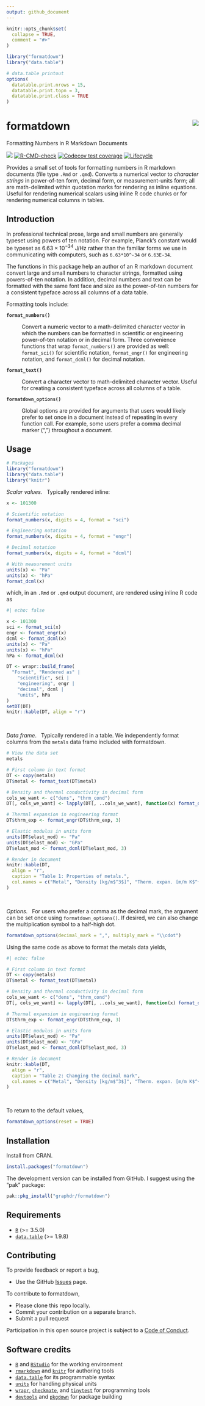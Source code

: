 ```yaml
---
output: github_document
---
```


<!-- Edit README.Rmd (not README.md) -->

```r
knitr::opts_chunk$set(
  collapse = TRUE,
  comment = "#>"
)

library("formatdown")
library("data.table")

# data.table printout
options(
  datatable.print.nrows = 15,
  datatable.print.topn = 3,
  datatable.print.class = TRUE
)
```

<!-- Correcting for problems with LaTeX math in the README file only -->

# formatdown  <img src="man/figures/logo.png" align="right">

Formatting Numbers in R Markdown Documents

<!-- badges: start -->
[![](https://www.r-pkg.org/badges/version/formatdown)](https://cran.r-project.org/package=formatdown)
[![R-CMD-check](https://github.com/graphdr/formatdown/actions/workflows/check-standard.yaml/badge.svg)](https://github.com/graphdr/formatdown/actions/workflows/check-standard.yaml)
[![Codecov test coverage](https://codecov.io/gh/graphdr/formatdown/branch/main/graph/badge.svg)](https://app.codecov.io/gh/graphdr/formatdown?branch=main)
[![Lifecycle](https://img.shields.io/badge/lifecycle-experimental-orange.svg)](https://lifecycle.r-lib.org/articles/stages.html#experimental)
<!-- badges: end -->

Provides a small set of tools for formatting numbers in R markdown documents (file type `.Rmd` or `.qmd`). Converts a numerical vector to *character strings* in power-of-ten form, decimal form, or measurement-units form; all are math-delimited within quotation marks for rendering as inline equations. Useful for rendering numerical scalars using inline R code chunks or for rendering numerical columns in tables.  

## Introduction

In professional technical prose, large and small numbers are generally typeset using powers of ten notation. For example, Planck's constant would be typeset as $6.63 \times 10^{-34}$ J/Hz rather than the familiar forms we use in communicating with computers, such as `6.63*10^-34` or `6.63E-34`. 

The functions in this package help an author of an R markdown document convert large and small numbers to character strings, formatted using powers-of-ten notation. In addition, decimal numbers and text can be formatted with the same font face and size as the power-of-ten numbers for a consistent typeface across all columns of a data table. 

Formatting tools include: 

**`format_numbers()`** 

: Convert a numeric vector to a math-delimited character vector in which the numbers can be formatted in scientific or engineering power-of-ten notation or in decimal form.  Three convenience functions that wrap `format_numbers()` are provided as well: `format_sci()` for scientific notation, `format_engr()` for engineering notation, and `format_dcml()` for decimal notation. 

**`format_text()`**

: Convert a character vector to math-delimited character vector. Useful for creating a consistent typeface across all columns of a table. 

**`formatdown_options()`**

: Global options are provided for arguments that users would likely prefer to set once in a document instead of repeating in every function call. For example, some users prefer a comma decimal marker (",") throughout a document.


## Usage

```r
# Packages
library("formatdown")
library("data.table")
library("knitr")
```

*Scalar values.* &nbsp; Typically rendered inline:

```r
x <- 101300

# Scientific notation
format_numbers(x, digits = 4, format = "sci")

# Engineering notation
format_numbers(x, digits = 4, format = "engr")

# Decimal notation
format_numbers(x, digits = 4, format = "dcml")

# With measurement units
units(x) <- "Pa"
units(x) <- "hPa"
format_dcml(x)
```

which, in an `.Rmd` or `.qmd` output document, are rendered using inline R code as

```r
#| echo: false

x <- 101300
sci <- format_sci(x)
engr <- format_engr(x)
dcml <- format_dcml(x)
units(x) <- "Pa"
units(x) <- "hPa"
hPa <- format_dcml(x)

DT <- wrapr::build_frame(
  "Format", "Rendered as" |
    "scientific", sci |
    "engineering", engr |
    "decimal", dcml |
    "units", hPa
)
setDT(DT)
knitr::kable(DT, align = "r")
```

<br> 

*Data frame*. &nbsp; Typically rendered in a table. We independently format  columns from the `metals` data frame included with formatdown. 

```r
# View the data set
metals

# First column in text format
DT <- copy(metals)
DT$metal <- format_text(DT$metal)

# Density and thermal conductivity in decimal form
cols_we_want <- c("dens", "thrm_cond")
DT[, cols_we_want] <- lapply(DT[, ..cols_we_want], function(x) format_dcml(x, 3))

# Thermal expansion in engineering format
DT$thrm_exp <- format_engr(DT$thrm_exp, 3)

# Elastic modulus in units form
units(DT$elast_mod) <- "Pa"
units(DT$elast_mod) <- "GPa"
DT$elast_mod <- format_dcml(DT$elast_mod, 3)

# Render in document
knitr::kable(DT,
  align = "r",
  caption = "Table 1: Properties of metals.",
  col.names = c("Metal", "Density [kg/m$^3$]", "Therm. expan. [m/m K$^{-1}$]", "Therm. cond. [W/m K$^{-1}$]", "Elastic modulus")
)
```

<br>

*Options*. &nbsp; For users who prefer a comma as the decimal mark, the argument can be set once using `formatdown_options()`. If desired, we can also change the multiplication symbol to a half-high dot.  

```r
formatdown_options(decimal_mark = ",", multiply_mark = "\\cdot")
```

Using the same code as above to format the metals data yields, 

```r
#| echo: false

# First column in text format
DT <- copy(metals)
DT$metal <- format_text(DT$metal)

# Density and thermal conductivity in decimal form
cols_we_want <- c("dens", "thrm_cond")
DT[, cols_we_want] <- lapply(DT[, ..cols_we_want], function(x) format_dcml(x, 3))

# Thermal expansion in engineering format
DT$thrm_exp <- format_engr(DT$thrm_exp, 3)

# Elastic modulus in units form
units(DT$elast_mod) <- "Pa"
units(DT$elast_mod) <- "GPa"
DT$elast_mod <- format_dcml(DT$elast_mod, 3)

# Render in document
knitr::kable(DT,
  align = "r",
  caption = "Table 2: Changing the decimal mark",
  col.names = c("Metal", "Density [kg/m$^3$]", "Therm. expan. [m/m K$^{-1}$]", "Therm. cond. [W/m K$^{-1}$]", "Elastic modulus")
)
```

<br>

To return to the default values, 

```r
formatdown_options(reset = TRUE)
```


## Installation

Install from CRAN. 

```r
install.packages("formatdown")
```

The development version can be installed from GitHub.  I suggest using the "pak" package:  

```r
pak::pkg_install("graphdr/formatdown")
```

## Requirements

- [`R`](https://www.r-project.org/) (\>= 3.5.0)
- [`data.table`](https://rdatatable.gitlab.io/data.table/)  (\>= 1.9.8)

## Contributing

To provide feedback or report a bug,

- Use the GitHub <a href="https://github.com/graphdr/formatdown/issues">
    Issues</a> page.

To contribute to formatdown,

- Please clone this repo locally.  
- Commit your contribution on a separate branch.
- Submit a pull request

Participation in this open source project is subject to a [Code of
Conduct](https://graphdr.github.io/formatdown/CONDUCT.html).

## Software credits

- [`R`](https://www.r-project.org/) and [`RStudio`](https://posit.co/) for the working environment  
- [`rmarkdown`](https://CRAN.R-project.org/package=rmarkdown) and [`knitr`](https://CRAN.R-project.org/package=knitr) for authoring tools  
- [`data.table`](https://CRAN.R-project.org/package=data.table) for its programmable syntax  
- [`units`](https://CRAN.R-project.org/package=units) for handling physical units 
- [`wrapr`](https://CRAN.R-project.org/package=wrapr), [`checkmate`](https://CRAN.R-project.org/package=checkmate), and [`tinytest`](https://CRAN.R-project.org/package=tinytest) for programming tools
- [`devtools`](https://CRAN.R-project.org/package=devtools) and [`pkgdown`](https://CRAN.R-project.org/package=pkgdown) for package building 


